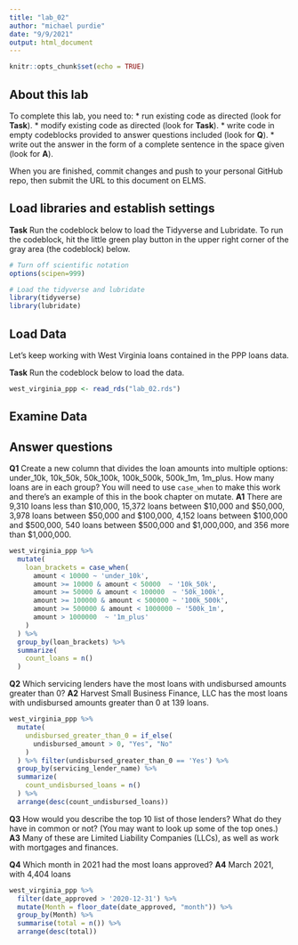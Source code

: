```yaml
---
title: "lab_02"
author: "michael purdie"
date: "9/9/2021"
output: html_document
---
```


```r
knitr::opts_chunk$set(echo = TRUE)
```
 
## About this lab

To complete this lab, you need to:
* run existing code as directed (look for **Task**).
* modify existing code as directed (look for **Task**).
* write code in empty codeblocks provided to answer questions included (look for **Q**).
* write out the answer in the form of a complete sentence in the space given (look for **A**).

When you are finished, commit changes and push to your personal GitHub repo, then submit the URL to this document on ELMS.

## Load libraries and establish settings

**Task** Run the codeblock below to load the Tidyverse and Lubridate. To run the codeblock, hit the little green play button in the upper right corner of the gray area (the codeblock) below.

```r
# Turn off scientific notation
options(scipen=999)

# Load the tidyverse and lubridate
library(tidyverse)
library(lubridate)
```

## Load Data

Let's keep working with West Virginia loans contained in the PPP loans data.  

**Task** Run the codeblock below to load the data.

```r
west_virginia_ppp <- read_rds("lab_02.rds")
```

## Examine Data

## Answer questions

**Q1** Create a new column that divides the loan amounts into multiple options: under_10k, 10k_50k, 50k_100k, 100k_500k, 500k_1m, 1m_plus. How many loans are in each group? You will need to use `case_when` to make this work and there's an example of this in the book chapter on mutate.
**A1** There are 9,310 loans less than $10,000, 15,372 loans between $10,000 and $50,000, 3,978 loans between $50,000 and $100,000, 4,152 loans between $100,000 and $500,000, 540 loans between $500,000 and $1,000,000, and 356 more than $1,000,000.

```r
west_virginia_ppp %>%
  mutate(
    loan_brackets = case_when(
      amount < 10000 ~ 'under_10k',
      amount >= 10000 & amount < 50000  ~ '10k_50k', 
      amount >= 50000 & amount < 100000  ~ '50k_100k',
      amount >= 100000 & amount < 500000 ~ '100k_500k',
      amount >= 500000 & amount < 1000000 ~ '500k_1m',
      amount > 1000000  ~ '1m_plus'
    ) 
  ) %>%
  group_by(loan_brackets) %>%
  summarize(
    count_loans = n()
  )
```

**Q2** Which servicing lenders have the most loans with undisbursed amounts greater than 0?
**A2** Harvest Small Business Finance, LLC has the most loans with undisbursed amounts greater than 0 at 139 loans.

```r
west_virginia_ppp %>%
  mutate(
    undisbursed_greater_than_0 = if_else(
      undisbursed_amount > 0, "Yes", "No"
    )
  ) %>% filter(undisbursed_greater_than_0 == 'Yes') %>%
  group_by(servicing_lender_name) %>%
  summarize(
    count_undisbursed_loans = n()
  ) %>%
  arrange(desc(count_undisbursed_loans))

```

**Q3** How would you describe the top 10 list of those lenders? What do they have in common or not? (You may want to look up some of the top ones.)
**A3** Many of these are Limited Liability Companies (LLCs), as well as work with mortgages and finances.

**Q4** Which month in 2021 had the most loans approved?
**A4** March 2021, with 4,404 loans

```r
west_virginia_ppp %>%
  filter(date_approved > '2020-12-31') %>%
  mutate(Month = floor_date(date_approved, "month")) %>% 
  group_by(Month) %>%
  summarise(total = n()) %>%
  arrange(desc(total))

```
